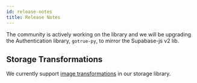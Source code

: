 ```yaml
---
id: release-notes
title: Release Notes
---
```


The community is actively working on the library and we will be upgrading the Authentication library, `gotrue-py`, to mirror the Supabase-js v2 lib.

## Storage Transformations

We currently support [image transformations](https://supabase.com/docs/guides/storage/serving/image-transformations) in our storage library.
